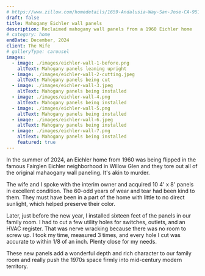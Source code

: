 ```yaml
---
# https://www.zillow.com/homedetails/1659-Andalusia-Way-San-Jose-CA-95125/19692397_zpid/
draft: false
title: Mahogany Eichler wall panels
description: Reclaimed mahogany wall panels from a 1960 Eichler home
# category: home
endDate: December, 2024
client: The Wife
# galleryType: carousel
images:
  - image: ./images/eichler-wall-1-before.png
    altText: Mahogany panels leaning upright
  - image: ./images/eichler-wall-2-cutting.jpeg
    altText: Mahogany panels being cut
  - image: ./images/eichler-wall-3.jpeg
    altText: Mahogany panels being installed
  - image: ./images/eichler-wall-4.png
    altText: Mahogany panels being installed
  - image: ./images/eichler-wall-5.png
    altText: Mahogany panels being installed
  - image: ./images/eichler-wall-6.jpeg
    altText: Mahogany panels being installed
  - image: ./images/eichler-wall-7.png
    altText: Mahogany panels being installed
    featured: true
---
```


In the summer of 2024, an Eichler home from 1960 was being flipped in the famous Fairglen Eichler neighborhood in Willow Glen and they tore out all of the original mahaogany wall paneling. It's akin to murder.

The wife and I spoke with the interim owner and acquired 10 4' x 8' panels in excellent condition. The 60-odd years of wear and tear had been kind to them. They must have been in a part of the home with little to no direct sunlight, which helped preserve their color.

Later, just before the new year, I installed sixteen feet of the panels in our family room. I had to cut a few utility holes for switches, outlets, and an HVAC register. That was nerve wracking because there was no room to screw up. I took my time, measured 3 times, and every hole I cut was accurate to within 1/8 of an inch. Plenty close for my needs.

These new panels add a wonderful depth and rich character to our family room and really push the 1970s space firmly into mid-century modern territory.
